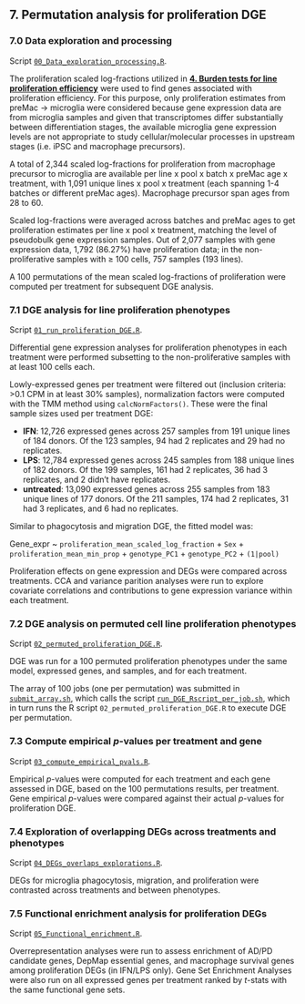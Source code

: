 ## 7. Permutation analysis for proliferation DGE 


### 7.0 Data exploration and processing
Script [`00_Data_exploration_processing.R`](00_Data_exploration_processing.R). 

The proliferation scaled log-fractions utilized in [**4. Burden tests for line proliferation efficiency**](../04_Burden_test_proliferation) were used to find genes associated with proliferation efficiency. For this purpose, only proliferation estimates from preMac → microglia were considered because gene expression data are from microglia samples and given that transcriptomes differ substantially between differentiation stages, the available microglia gene expression levels are not appropriate to study cellular/molecular processes in upstream stages (i.e. iPSC and macrophage precursors).  

A total of 2,344 scaled log-fractions for proliferation from macrophage precursor to microglia are available per line x pool x batch x preMac age x treatment, with 1,091 unique lines x pool x treatment (each spanning 1-4 batches or different preMac ages). Macrophage precursor span ages from 28 to 60.

Scaled log-fractions were averaged across batches and preMac ages to get proliferation estimates per line x pool x treatment, matching the level of pseudobulk gene expression samples. Out of 2,077 samples with gene expression data, 1,792 (86.27%) have proliferation data; in the non-proliferative samples with ≥ 100 cells, 757 samples (193 lines).

A 100 permutations of the mean scaled log-fractions of proliferation were computed per treatment for subsequent DGE analysis.


### 7.1 DGE analysis for line proliferation phenotypes
Script [`01_run_proliferation_DGE.R`](01_run_proliferation_DGE.R). 

Differential gene expression analyses for proliferation phenotypes in each treatment were performed subsetting to the non-proliferative samples with at least 100 cells each.

Lowly-expressed genes per treatment were filtered out (inclusion criteria: >0.1 CPM in at least 30% samples), normalization factors were computed with the TMM method using `calcNormFactors()`. These were the final sample sizes used per treatment DGE:

- **IFN**: 12,726 expressed genes across 257 samples from 191 unique lines of 184 donors. Of the 123 samples, 94 had 2 replicates and 29 had no replicates.
- **LPS**:  12,784 expressed genes across 245 samples from 188 unique lines of 182 donors. Of the 199 samples, 161 had 2 replicates, 36 had 3 replicates, and 2 didn’t have replicates.
- **untreated**:  13,090 expressed genes across 255 samples from 183 unique lines of 177 donors. Of the 211 samples, 174 had 2 replicates, 31 had 3 replicates, and 6 had no replicates.

Similar to phagocytosis and migration DGE, the fitted model was:

Gene_expr  ~ `proliferation_mean_scaled_log_fraction` + `Sex` + `proliferation_mean_min_prop` + `genotype_PC1` + `genotype_PC2` + `(1|pool)`


Proliferation effects on gene expression and DEGs were compared across treatments. CCA and variance parition analyses were run to explore covariate correlations and contributions to gene expression variance within each treatment.


### 7.2 DGE analysis on permuted cell line proliferation phenotypes
Script [`02_permuted_proliferation_DGE.R`](02_permuted_proliferation_DGE.R). 

DGE was run for a 100 permuted proliferation phenotypes under the same model, expressed genes, and samples, and for each treatment. 

The array of 100 jobs (one per permutation) was submitted in [`submit_array.sh`](submit_array.sh), which calls the script [`run_DGE_Rscript_per_job.sh`](run_DGE_Rscript_per_job.sh), which in turn runs the R script `02_permuted_proliferation_DGE.R` to execute DGE per permutation.


### 7.3 Compute empirical *p*-values per treatment and gene   
Script [`03_compute_empirical_pvals.R`](03_compute_empirical_pvals.R). 

Empirical *p*-values were computed for each treatment and each gene assessed in DGE, based on the 100 permutations results, per treatment. Gene empirical *p*-values were compared against their actual *p*-values for proliferation DGE.


### 7.4 Exploration of overlapping DEGs across treatments and phenotypes
Script [`04_DEGs_overlaps_explorations.R`](04_DEGs_overlaps_explorations.R). 

DEGs for microglia phagocytosis, migration, and proliferation were contrasted across treatments and between phenotypes. 


### 7.5 Functional enrichment analysis for proliferation DEGs
Script [`05_Functional_enrichment.R`](05_Functional_enrichment.R). 

Overrepresentation analyses were run to assess enrichment of AD/PD candidate genes, DepMap essential genes, and macrophage survival genes among proliferation DEGs (in IFN/LPS only). Gene Set Enrichment Analyses were also run on all expressed genes per treatment ranked by *t*-stats with the same functional gene sets.

